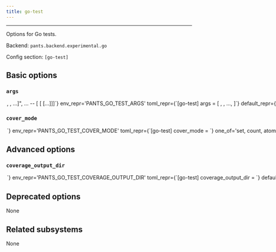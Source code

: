 ```yaml
---
title: go-test
---
```



---

Options for Go tests.

Backend: <span className="color--primary">`pants.backend.experimental.go`</span>

Config section: <span className="color--primary">`[go-test]`</span>

<span className={styles.options}>

## Basic options

### `args`

<Option
  cli_repr={`--go-test-args="[<shell_str>, <shell_str>, ...]", ... -- [<shell_str> [<shell_str> [...]]]`}
  env_repr='PANTS_GO_TEST_ARGS'
  toml_repr={`[go-test]
args = [
    <shell_str>,
    <shell_str>,
    ...,
]`}
  default_repr={`[]`}
>

Arguments to pass directly to Go test binary, e.g. `--go-test-args='-run TestFoo -v'`.

Known Go test options will be transformed into the form expected by the test binary, e.g. `-v` becomes `-test.v`. Run `go help testflag` from the Go SDK to learn more about the options supported by Go test binaries.

</Option>

### `cover_mode`

<Option
  cli_repr={`--go-test-cover-mode=<GoCoverMode>`}
  env_repr='PANTS_GO_TEST_COVER_MODE'
  toml_repr={`[go-test]
cover_mode = <GoCoverMode>`}
  one_of='set, count, atomic'
  default_repr={`set`}
>

Coverage mode to use when running Go tests with coverage analysis enabled via --test-use-coverage. Valid values are `set`, `count`, and `atomic`:

- `set`: bool: does this statement run?

- `count`: int: how many times does this statement run?

- `atomic`: int: count, but correct in multithreaded tests; significantly more expensive.

</Option>

## Advanced options

### `coverage_output_dir`

<Option
  cli_repr={`--go-test-coverage-output-dir=<str>`}
  env_repr='PANTS_GO_TEST_COVERAGE_OUTPUT_DIR'
  toml_repr={`[go-test]
coverage_output_dir = <str>`}
  default_repr={`{distdir}/coverage/go/{import_path_escaped}`}
>

Path to write the Go coverage reports to. Must be relative to the build root. `{distdir}` is replaced with the Pants `distdir`, and `{import_path_escaped}` is replaced with the applicable package&#x27;s import path but with slashes converted to underscores.

</Option>

## Deprecated options

None

## Related subsystems

None

</span>
